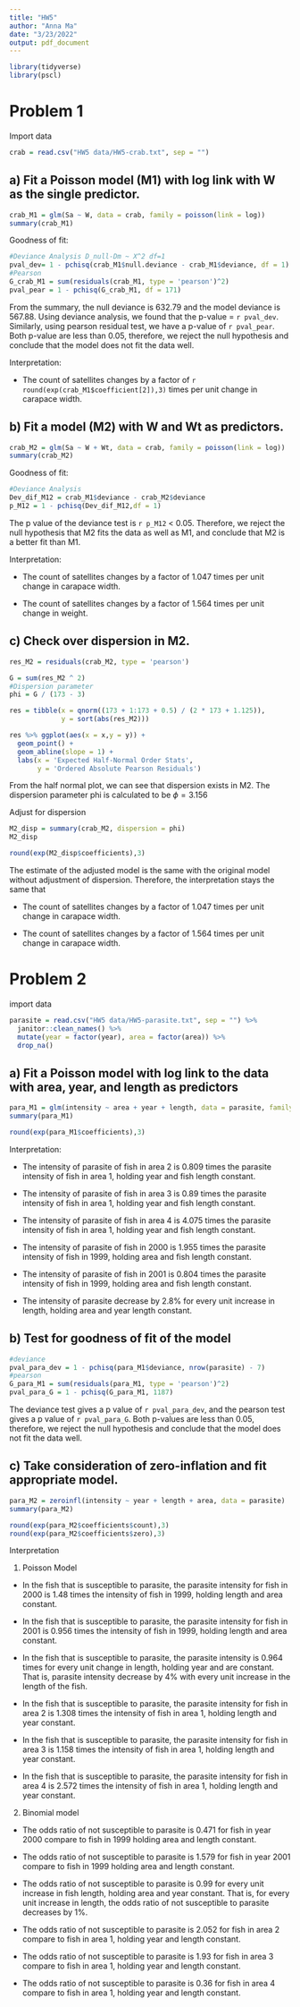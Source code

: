 ```yaml
---
title: "HW5"
author: "Anna Ma"
date: "3/23/2022"
output: pdf_document
---
```


```r
library(tidyverse)
library(pscl)
```

# Problem 1 

Import data

```r
crab = read.csv("HW5 data/HW5-crab.txt", sep = "")
```


## a) Fit a Poisson model (M1) with log link with W as the single predictor. 

```r
crab_M1 = glm(Sa ~ W, data = crab, family = poisson(link = log))
summary(crab_M1)
```

Goodness of fit:

```r
#Deviance Analysis D_null-Dm ~ X^2 df=1
pval_dev= 1 - pchisq(crab_M1$null.deviance - crab_M1$deviance, df = 1)
#Pearson 
G_crab_M1 = sum(residuals(crab_M1, type = 'pearson')^2)
pval_pear = 1 - pchisq(G_crab_M1, df = 171)
```

From the summary, the null deviance is 632.79 and the model deviance is 567.88. Using deviance analysis, we found that the p-value = `r pval_dev`. Similarly, using pearson residual test, we have a p-value of `r pval_pear`. Both p-value are less than 0.05, therefore, we reject the null hypothesis and conclude that the model does not fit the data well. 

Interpretation:

* The count of satellites changes by a factor of `r round(exp(crab_M1$coefficient[2]),3)` times per unit change in carapace width.


## b) Fit a model (M2) with W and Wt as predictors. 

```r
crab_M2 = glm(Sa ~ W + Wt, data = crab, family = poisson(link = log))
summary(crab_M2)
```

Goodness of fit:

```r
#Deviance Analysis
Dev_dif_M12 = crab_M1$deviance - crab_M2$deviance
p_M12 = 1 - pchisq(Dev_dif_M12,df = 1)
```

The p value of the deviance test is `r p_M12` < 0.05. Therefore, we reject the null hypothesis that M2 fits the data as well as M1, and conclude that M2 is a better fit than M1. 

Interpretation: 

* The count of satellites changes by a factor of 1.047 times per unit change in carapace width.

* The count of satellites changes by a factor of 1.564 times per unit change in weight.

## c) Check over dispersion in M2.


```r
res_M2 = residuals(crab_M2, type = 'pearson')

G = sum(res_M2 ^ 2)
#Dispersion parameter
phi = G / (173 - 3)

res = tibble(x = qnorm((173 + 1:173 + 0.5) / (2 * 173 + 1.125)),
             y = sort(abs(res_M2)))

res %>% ggplot(aes(x = x,y = y)) + 
  geom_point() +
  geom_abline(slope = 1) +
  labs(x = 'Expected Half-Normal Order Stats', 
       y = 'Ordered Absolute Pearson Residuals')
```

From the half normal plot, we can see that dispersion exists in M2. The dispersion parameter phi is calculated to be $\phi = 3.156$

Adjust for dispersion


```r
M2_disp = summary(crab_M2, dispersion = phi)
M2_disp

round(exp(M2_disp$coefficients),3)
```

The estimate of the adjusted model is the same with the original model without adjustment of dispersion. Therefore, the interpretation stays the same that 

* The count of satellites changes by a factor of 1.047 times per unit change in carapace width.

* The count of satellites changes by a factor of 1.564 times per unit change in carapace width.



# Problem 2

import data

```r
parasite = read.csv("HW5 data/HW5-parasite.txt", sep = "") %>%
  janitor::clean_names() %>% 
  mutate(year = factor(year), area = factor(area)) %>% 
  drop_na()
```

## a) Fit a Poisson model with log link to the data with area, year, and length as predictors

```r
para_M1 = glm(intensity ~ area + year + length, data = parasite, family = poisson(link = log))
summary(para_M1)

round(exp(para_M1$coefficients),3)
```

Interpretation:

* The intensity of parasite of fish in area 2 is 0.809 times the parasite intensity of fish in area 1, holding year and fish length constant.

* The intensity of parasite of fish in area 3 is 0.89 times the parasite intensity of fish in area 1, holding year and fish length constant.

* The intensity of parasite of fish in area 4 is 4.075 times the parasite intensity of fish in area 1, holding year and fish length constant.

* The intensity of parasite of fish in 2000 is 1.955 times the parasite intensity of fish in 1999, holding area and fish length constant.

* The intensity of parasite of fish in 2001 is 0.804 times the parasite intensity of fish in 1999, holding area and fish length constant.

* The intensity of parasite decrease by 2.8% for every unit increase in length, holding area and year length constant.


## b) Test for goodness of fit of the model 

```r
#deviance
pval_para_dev = 1 - pchisq(para_M1$deviance, nrow(parasite) - 7)
#pearson
G_para_M1 = sum(residuals(para_M1, type = 'pearson')^2)
pval_para_G = 1 - pchisq(G_para_M1, 1187)
```

The deviance test gives a p value of `r pval_para_dev`, and the pearson test gives a p value of `r pval_para_G`. Both p-values are less than 0.05, therefore, we reject the null hypothesis and conclude that the model does not fit the data well. 

## c) Take consideration of zero-inflation and fit appropriate model. 

```r
para_M2 = zeroinfl(intensity ~ year + length + area, data = parasite)
summary(para_M2)

round(exp(para_M2$coefficients$count),3)
round(exp(para_M2$coefficients$zero),3)
```

Interpretation

1) Poisson Model

* In the fish that is susceptible to parasite, the parasite intensity for fish in 2000 is 1.48 times the intensity of fish in 1999, holding length and area constant.

* In the fish that is susceptible to parasite, the parasite intensity for fish in 2001 is 0.956 times the intensity of fish in 1999, holding length and area constant.

* In the fish that is susceptible to parasite, the parasite intensity is 0.964 times for every unit change in length, holding year and are constant. That is, parasite intensity decrease by 4% with every unit increase in the length of the fish. 

* In the fish that is susceptible to parasite, the parasite intensity for fish in area 2 is 1.308 times the intensity of fish in area 1, holding length and year constant.

* In the fish that is susceptible to parasite, the parasite intensity for fish in area 3 is 1.158 times the intensity of fish in area 1, holding length and year constant.

* In the fish that is susceptible to parasite, the parasite intensity for fish in area 4 is 2.572 times the intensity of fish in area 1, holding length and year constant.



2) Binomial model

* The odds ratio of not susceptible to parasite is 0.471 for fish in year 2000 compare to fish in 1999 holding area and length constant. 

* The odds ratio of not susceptible to parasite is 1.579 for fish in year 2001 compare to fish in 1999 holding area and length constant. 

* The odds ratio of not susceptible to parasite is 0.99 for every unit increase in fish length, holding area and year constant. That is, for every unit increase in length, the odds ratio of not susceptible to parasite decreases by 1%.

* The odds ratio of not susceptible to parasite is 2.052 for fish in area 2 compare to fish in area 1, holding year and length constant. 

* The odds ratio of not susceptible to parasite is 1.93 for fish in area 3 compare to fish in area 1, holding year and length constant. 

* The odds ratio of not susceptible to parasite is 0.36 for fish in area 4 compare to fish in area 1, holding year and length constant. 
